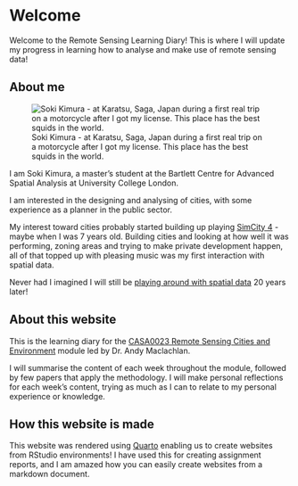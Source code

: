 # Welcome {.unnumbered}

Welcome to the Remote Sensing Learning Diary! This is where I will update my progress in learning how to analyse and make use of remote sensing data!

## About me

![Soki Kimura - at Karatsu, Saga, Japan during a first real trip on a motorcycle after I got my license. This place has the best squids in the world.](images/soki_kimura.jpg)

I am Soki Kimura, a master's student at the Bartlett Centre for Advanced Spatial Analysis at University College London.

I am interested in the designing and analysing of cities, with some experience as a planner in the public sector. 

My interest toward cities probably started building up playing [SimCity 4](https://www.ea.com/en-gb/games/simcity) - maybe when I was 7 years old. Building cities and looking at how well it was performing, zoning areas and trying to make private development happen, all of that topped up with pleasing music was my first interaction with spatial data.

Never had I imagined I will still be [playing around with spatial data](https://sokimura39.github.io/30DayMapChallenge/) 20 years later!

## About this website

This is the learning diary for the [CASA0023 Remote Sensing Cities and Environment](https://andrewmaclachlan.github.io/CASA0023/) module led by Dr. Andy Maclachlan.

I will summarise the content of each week throughout the module, followed by few papers that apply the methodology. I will make personal reflections for each week's content, trying as much as I can to relate to my personal experience or knowledge.

## How this website is made

This website was rendered using [Quarto](https://quarto.org/) enabling us to create websites from RStudio environments! 
I have used this for creating assignment reports, and I am amazed how you can easily create websites from a markdown document.


